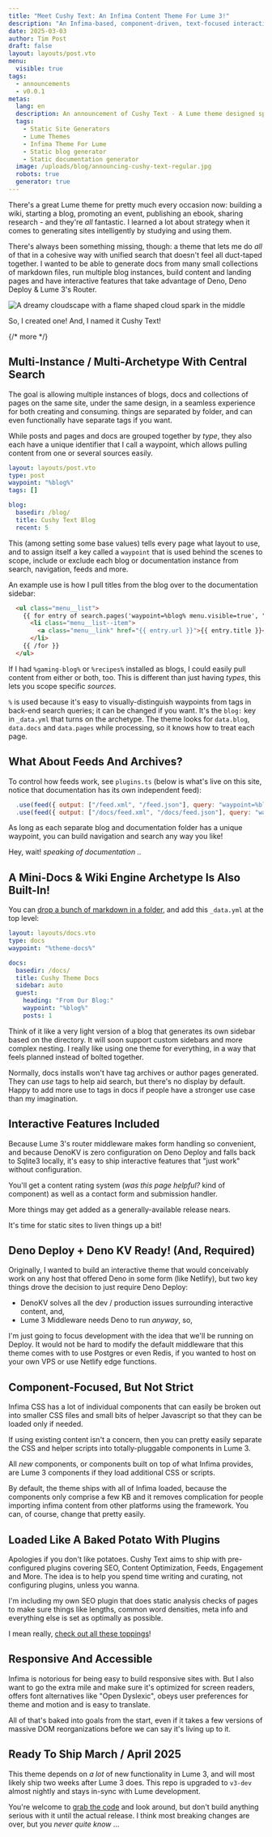 ```yaml
---
title: "Meet Cushy Text: An Infima Content Theme For Lume 3!"
description: "An Infima-based, component-driven, text-focused interactive and accessible theme for Lume 3+"
date: 2025-03-03
author: Tim Post
draft: false
layout: layouts/post.vto
menu:
  visible: true
tags:
  - announcements
  - v0.0.1
metas:
  lang: en
  description: An announcement of Cushy Text - A Lume theme designed specifically to suit the needs of content-rich websites.
  tags:
    - Static Site Generators
    - Lume Themes
    - Infima Theme For Lume
    - Static blog generator
    - Static documentation generator
  image: /uploads/blog/announcing-cushy-text-regular.jpg
  robots: true
  generator: true
---
```


There's a great Lume theme for pretty much every occasion now: building a wiki, starting 
a blog, promoting an event, publishing an ebook, sharing research - and  they're _all_ 
fantastic. I learned a lot about strategy when it comes to generating sites intelligently
by studying and using them.

There's always been something missing, though: a theme that lets me do _all_ of that in 
a cohesive way with unified search that doesn't feel all duct-taped together. I wanted
to be able to generate docs from many small collections of markdown files, run multiple
blog instances, build content and landing pages and have interactive features that take 
advantage of Deno, Deno Deploy & Lume 3's Router.

<img class="blog_image" 
  src="/uploads/blog/announcing-cushy-text-regular.jpg" 
  alt="A dreamy cloudscape with a flame shaped cloud spark in the middle" 
  title="A Dreamy Text Template For Lume 3" />

So, I created one! And, I named it Cushy Text!

{/* more */}

## Multi-Instance / Multi-Archetype With Central Search

The goal is allowing multiple instances of blogs, docs and collections of pages on the same
site, under the same design, in a seamless experience for both creating and consuming. things
are separated by folder, and can even functionally have separate tags if you want. 

While posts and pages and docs are grouped together by _type_, they also each have a unique
identifier that I call a waypoint, which allows pulling content from one or several sources
easily. 

```yml
layout: layouts/post.vto
type: post
waypoint: "%blog%"
tags: []

blog:
  basedir: /blog/
  title: Cushy Text Blog
  recent: 5
```

This (among setting some base values) tells every page what layout to use, and 
to assign itself a key called a `waypoint` that is used behind the scenes to 
scope, include or exclude each blog or documentation instance from search,
navigation, feeds and more. 

An example use is how I pull titles from the blog over to the documentation 
sidebar:

```html
  <ul class="menu__list">
    {{ for entry of search.pages('waypoint=%blog% menu.visible=true', "date=desc", 1) }}
      <li class="menu__list--item">
        <a class="menu__link" href="{{ entry.url }}">{{ entry.title }}</a>
      </li>
    {{ /for }}
  </ul>
```

If I had `%gaming-blog%` or `%recipes%` installed as blogs, I could easily pull
content from either or both, too. This is different than just having _types_, this
lets you scope specific _sources_.

`%` is used because it's easy to visually-distinguish waypoints from tags in back-end 
search queries; it can be changed if you want. It's the `blog:` key in `_data.yml` that 
turns on the archetype. The theme looks for `data.blog`, `data.docs` and `data.pages` 
while processing, so it knows how to treat each page.

## What About Feeds And Archives?

To control how feeds work, see `plugins.ts` (below is what's live on this site, notice
that documentation has its own independent feed):

```js
  .use(feed({ output: ["/feed.xml", "/feed.json"], query: "waypoint=%blog%" }))
  .use(feed({ output: ["/docs/feed.xml", "/docs/feed.json"], query: "waypoint=%docs%" }))
```

As long as each separate blog and documentation folder has a unique waypoint,
you can build navigation and search any way you like!

Hey, wait! _speaking of documentation .._

## A Mini-Docs & Wiki Engine Archetype Is Also Built-In!

You can [drop a bunch of markdown in a folder](/docs/), and add this `_data.yml` at the 
top level:

```yml
layout: layouts/docs.vto
type: docs
waypoint: "%theme-docs%"

docs:
  basedir: /docs/
  title: Cushy Theme Docs
  sidebar: auto
  guest:
    heading: "From Our Blog:"
    waypoint: "%blog%"
    posts: 1
```

Think of it like a very light version of a blog that generates its own sidebar based on 
the directory. It will soon support custom sidebars and more complex nesting. I really
like using one theme for everything, in a way that feels planned instead of bolted together.

Normally, docs installs won't have tag archives or author pages generated. They can _use_ 
tags to help aid search, but there's no display by default. Happy to add more use to tags
in docs if people have a stronger use case than my imagination.

## Interactive Features Included

Because Lume 3's router middleware makes form handling so convenient, and because DenoKV
is zero configuration on Deno Deploy and falls back to Sqlite3 locally, it's easy to ship
interactive features that "just work" without configuration.

You'll get a content rating system (_was this page helpful?_ kind of component) as well
as a contact form and submission handler.

More things may get added as a generally-available release nears.

It's time for static sites to liven things up a bit!

## Deno Deploy + Deno KV Ready! (And, Required)

Originally, I wanted to build an interactive theme that would conceivably work on any
host that offered Deno in some form (like Netlify), but two key things drove the decision
to just require Deno Deploy:

 - DenoKV solves all the dev / production issues surrounding interactive content, and, 
 - Lume 3 Middleware needs Deno to run _anyway_, so, 

I'm just going to focus development with the idea that we'll be running on Deploy. It would
not be hard to modify the default middleware that this theme comes with to use Postgres 
or even Redis, if you wanted to host on your own VPS or use Netlify edge functions.

## Component-Focused, But Not Strict 

Infima CSS has a lot of individual components that can easily be broken out into smaller
CSS files and small bits of helper Javascript so that they can be loaded only if needed.

If using existing content isn't a concern, then you can pretty easily separate the 
CSS and helper scripts into totally-pluggable components in Lume 3.

All _new_ components, or components built on top of what Infima provides, are Lume 3
components if they load additional CSS or scripts. 

By default, the theme ships with all of Infima loaded, because the components only
comprise a few KB and it removes complication for people importing infima content 
from other platforms using the framework. You can, of course, change that pretty 
easily.

## Loaded Like A Baked Potato With Plugins

Apologies if you don't like potatoes. Cushy Text aims to ship with pre-configured plugins 
covering SEO, Content Optimization, Feeds, Engagement and More. The idea is to help you 
spend time writing and curating, not configuring plugins, unless you wanna.

I'm including my own SEO plugin that does static analysis checks of pages to make sure
things like lengths, common word densities, meta info and everything else is set as 
optimally as possible.

I mean really, [check out all these toppings](/features/#plugins)!

## Responsive And Accessible

Infima is notorious for being easy to build responsive sites with. But I also want to go 
the extra mile and make sure it's optimized for screen readers, offers font alternatives 
like "Open Dyslexic", obeys user preferences for theme and motion and is easy to translate.

All of that's baked into goals from the start, even if it takes a few versions of massive
DOM reorganizations before we can say it's living up to it.

## Ready To Ship March / April 2025

This theme depends on _a lot_ of new functionality in Lume 3, and will most likely ship 
two weeks after Lume 3 does. This repo is upgraded to `v3-dev` almost nightly and stays
in-sync with Lume development.

You're welcome to [grab the code](https://github.com/timthepost/cushytext) and look around, 
but don't build anything serious with it until the actual release. I think most breaking 
changes are over, but you _never quite know_ ...
